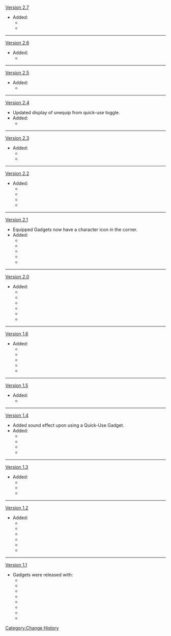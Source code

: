 [[Version 2.7]]
* Added:
** {{Item|Arataki's Great and Glorious Drum|20}}
** {{Item|Material Collector|20}}
----
[[Version 2.6]]
* Added:
** {{Item|Lumenstone Adjuvant|20}}
----
[[Version 2.5]]
* Added:
** {{Item|Bokuso Box|20}}
----
[[Version 2.4]]
* Updated display of unequip from quick-use toggle.
* Added:
** {{Item|Launch Tube|20}}
----
[[Version 2.3]]
*Added:
** {{Item|Omni-Ubiquity Net|20}}
** {{Item|Ubiquity Net|20}}
----
[[Version 2.2]]
* Added:
** {{Item|Ayesha's Chaos Prospector|20}}
** {{Item|Floral Zither|20}}
** {{Item|Peculiar Pinion|20}}
** {{Item|Shiki Koshou|20}}
----
[[Version 2.1]]
* Equipped Gadgets now have a character icon in the corner.
* Added:
** {{Item|Wilderness Rod|20}}
** {{Item|Windtangler|20}}
** {{Item|Wishmaker|20}}
** {{Item|Narukawa Ukai|20}}
** {{Item|Moonstringer|20}}
----
[[Version 2.0]]
* Added:
** {{Item|Electroculus Resonance Stone|20}}
** {{Item|Electro Treasure Compass|20}}
** {{Item|Memento Lens|20}}
** {{Item|Red Feather Fan|20}}
** {{Item|Seed Dispensary|20}}
** {{Item|Mini Seelie: Viola|20}}
----
[[Version 1.6]]
* Added:
** {{Item|Waverider Repair Toolbox|20}}
** {{Item|Wind-Blessed Harpastum|20}}
** {{Item|Straight Shooter|20}}
** {{Item|Floaty Splody|20}}
** {{Item|Hot Pod|20}}
----
[[Version 1.5]]
* Added:
** {{Item|Serenitea Pot|20}}
----
[[Version 1.4]]
* Added sound effect upon using a Quick-Use Gadget.
* Added:
** {{Item|Windblume Festival Commemorative Balloon|20}}
** {{Item|Windsong Lyre|20}}
** {{Item|Inquisitive Endora|20}}
** {{Item|Endora|20}}
----
[[Version 1.3]]
* Added:
** {{Item|Parametric Transformer|20}}
** {{Item|Kurious Kamera|20}}
** {{Item|Special Kamera|20}}
----
[[Version 1.2]]
* Added:
** {{Item|Kamera|20}}
** {{Item|Warming Bottle|20}}
** {{Item|Treasure-Seeking Seelie|20}}
** {{Item|Mini Seelie: Curcuma|20}}
** {{Item|Mini Seelie: Dayflower|20}}
** {{Item|Mini Seelie: Rosé|20}}
----
[[Version 1.1]]
* Gadgets were released with:
** {{Item|Geoculus Resonance Stone|20}}
** {{Item|Anemoculus Resonance Stone|20}}
** {{Item|Wind Catcher|20}}
** {{Item|Adepti Seeker's Stove|20}}
** {{Item|NRE (Menu 30)|20}}
** {{Item|Geo Treasure Compass|20}}
** {{Item|Anemo Treasure Compass|20}}
** {{Item|Portable Waypoint|20}}
<noinclude>[[Category:Change History]]</noinclude>